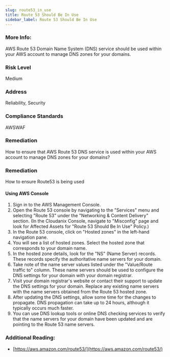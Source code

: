 ```yaml
---
slug: route53_in_use
title: Route 53 Should Be In Use
sidebar_label: Route 53 Should Be In Use
---
```


### More Info:

AWS Route 53 Domain Name System (DNS) service should be used within your AWS account to manage DNS zones for your domains.

### Risk Level

Medium

### Address

Reliability, Security

### Compliance Standards

AWSWAF

### Remediation

How to ensure that AWS Route 53 DNS service is used within your AWS account to manage DNS zones for your domains?

### Remediation

How to ensure Route53 is being used

#### Using AWS Console

1. Sign in to the AWS Management Console.
2. Open the Route 53 console by navigating to the "Services" menu and selecting "Route 53" under the "Networking & Content Delivery" section.
    (In the Cloudanix Console, navigate to "Misconfig" page and look for Affected Assets for "Route 53 Should Be In Use" Policy.)
3. In the Route 53 console, click on "Hosted zones" in the left-hand navigation pane.
4. You will see a list of hosted zones. Select the hosted zone that corresponds to your domain name.
5. In the hosted zone details, look for the "NS" (Name Server) records. These records specify the authoritative name servers for your domain.
6. Take note of the name server values listed under the "Value/Route traffic to" column. These name servers should be used to configure the DNS settings for your domain with your domain registrar.
7. Visit your domain registrar's website or contact their support to update the DNS settings for your domain. Replace any existing name servers with the name servers obtained from the Route 53 hosted zone.
8. After updating the DNS settings, allow some time for the changes to propagate. DNS propagation can take up to 24 hours, although it typically occurs much faster.
9. You can use DNS lookup tools or online DNS checking services to verify that the name servers for your domain have been updated and are pointing to the Route 53 name servers.

### Additional Reading:

- [https://aws.amazon.com/route53/](https://aws.amazon.com/route53/) 

